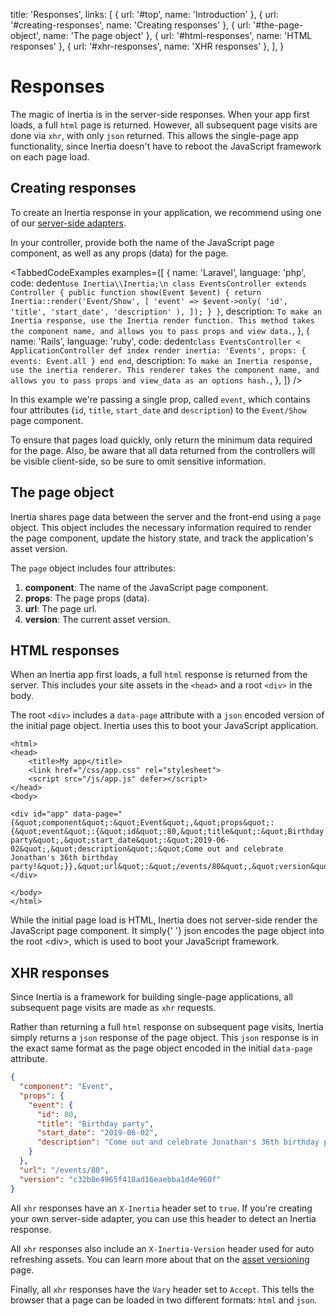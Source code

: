 
  title: 'Responses',
  links: [
    { url: '#top', name: 'Introduction' },
    { url: '#creating-responses', name: 'Creating responses' },
    { url: '#the-page-object', name: 'The page object' },
    { url: '#html-responses', name: 'HTML responses' },
    { url: '#xhr-responses', name: 'XHR responses' },
  ],
}

# Responses

The magic of Inertia is in the server-side responses. When your app first loads, a full `html` page is returned. However, all subsequent page visits are done via `xhr`, with only `json` returned. This allows the single-page app functionality, since Inertia doesn't have to reboot the JavaScript framework on each page load.

## Creating responses

To create an Inertia response in your application, we recommend using one of our <a href="/server-side-setup">server-side adapters</a>.

In your controller, provide both the name of the JavaScript page component, as well as any props (data) for the page.

<TabbedCodeExamples
  examples={[
    {
      name: 'Laravel',
      language: 'php',
      code: dedent`
        use Inertia\\Inertia;\n
        class EventsController extends Controller
        {
            public function show(Event $event)
            {
                return Inertia::render('Event/Show', [
                    'event' => $event->only(
                        'id',
                        'title',
                        'start_date',
                        'description'
                    ),
                ]);
            }
        }
      `,
      description: `To make an Inertia response, use the Inertia render function. This method takes the component name, and allows you to pass props and view data.`,
    },
    {
      name: 'Rails',
      language: 'ruby',
      code: dedent`
        class EventsController < ApplicationController
          def index
            render inertia: 'Events',
              props: {
                events: Event.all
              }
          end
        end
      `,
      description: `To make an Inertia response, use the inertia renderer. This renderer takes the component name, and allows you to pass props and view_data as an options hash.`,
    },
  ]}
/>

In this example we're passing a single prop, called `event`, which contains four attributes (`id`, `title`, `start_date` and `description`) to the `Event/Show` page component.

<Notice>
  To ensure that pages load quickly, only return the minimum data required for the page. Also, be aware that all data
  returned from the controllers will be visible client-side, so be sure to omit sensitive information.
</Notice>

## The page object

Inertia shares page data between the server and the front-end using a `page` object. This object includes the necessary information required to render the page component, update the history state, and track the application's asset version.

The `page` object includes four attributes:

1. **component**: The name of the JavaScript page component.
2. **props**: The page props (data).
3. **url**: The page url.
4. **version**: The current asset version.

## HTML responses

When an Inertia app first loads, a full `html` response is returned from the server. This includes your site assets in the `<head>` and a root `<div>` in the body.

The root `<div>` includes a `data-page` attribute with a `json` encoded version of the initial page object. Inertia uses this to boot your JavaScript application.

```twig
<html>
<head>
    <title>My app</title>
    <link href="/css/app.css" rel="stylesheet">
    <script src="/js/app.js" defer></script>
</head>
<body>

<div id="app" data-page="{&quot;component&quot;:&quot;Event&quot;,&quot;props&quot;:{&quot;event&quot;:{&quot;id&quot;:80,&quot;title&quot;:&quot;Birthday party&quot;,&quot;start_date&quot;:&quot;2019-06-02&quot;,&quot;description&quot;:&quot;Come out and celebrate Jonathan's 36th birthday party!&quot;}},&quot;url&quot;:&quot;/events/80&quot;,&quot;version&quot;:&quot;c32b8e4965f418ad16eaebba1d4e960f&quot;}"></div>

</body>
</html>
```

<Notice>
  While the initial page load is HTML, Inertia does not server-side render the JavaScript page component. It simply{' '}
  <inlineCode>json</inlineCode> encodes the page object into the root <inlineCode>&lt;div&gt;</inlineCode>, which is
  used to boot your JavaScript framework.
</Notice>

## XHR responses

Since Inertia is a framework for building single-page applications, all subsequent page visits are made as `xhr` requests.

Rather than returning a full `html` response on subsequent page visits, Inertia simply returns a `json` response of the page object. This `json` response is in the exact same format as the page object encoded in the initial `data-page` attribute.

```json
{
  "component": "Event",
  "props": {
    "event": {
      "id": 80,
      "title": "Birthday party",
      "start_date": "2019-06-02",
      "description": "Come out and celebrate Jonathan's 36th birthday party!"
    }
  },
  "url": "/events/80",
  "version": "c32b8e4965f418ad16eaebba1d4e960f"
}
```

All `xhr` responses have an `X-Inertia` header set to `true`. If you're creating your own server-side adapter, you can use this header to detect an Inertia response.

All `xhr` responses also include an `X-Inertia-Version` header used for auto refreshing assets. You can learn more about that on the [asset versioning](/asset-versioning) page.

Finally, all `xhr` responses have the `Vary` header set to `Accept`. This tells the browser that a page can be loaded in two different formats: `html` and `json`.

